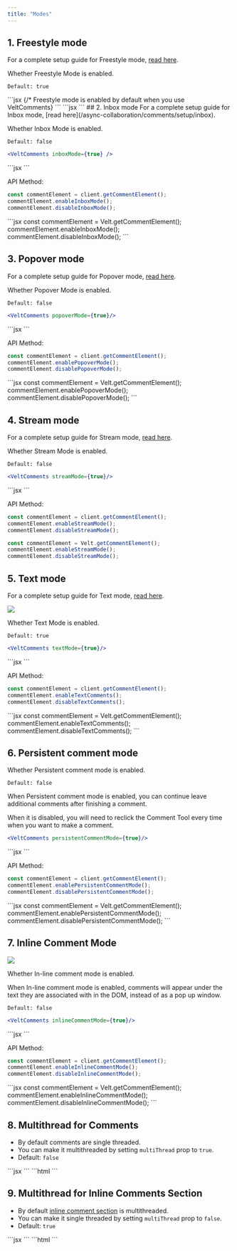 ```yaml
---
title: "Modes"
---
```



## 1. Freestyle mode

<Info>For a complete setup guide for Freestyle mode, [read here](/async-collaboration/comments/setup/freestyle).</Info>

Whether Freestyle Mode is enabled.

`Default: true`

<Tabs>
<Tab title="React / Next.js">
```jsx
<VeltComments/> {/* Freestyle mode is enabled by default when you use VeltComments}
```
</Tab>

<Tab title="HTML / Other Frameworks">
```jsx
<!-- Freestyle mode is enabled by default when you use velt-comments -->
<velt-comments></velt-comments> 
```
</Tab>


</Tabs>
## 2. Inbox mode
<Info>For a complete setup guide for Inbox mode, [read here](/async-collaboration/comments/setup/inbox).</Info>

Whether Inbox Mode is enabled.

`Default: false`
<Tabs>
<Tab title="React / Next.js">
```jsx
<VeltComments inboxMode={true} />
```
</Tab>

<Tab title="HTML / Other Frameworks">
```jsx
<velt-comments inbox-mode="true"></velt-comments> 
```
</Tab>
</Tabs>


API Method:
<Tabs>
<Tab title="React / Next.js">
```jsx
const commentElement = client.getCommentElement();
commentElement.enableInboxMode();
commentElement.disableInboxMode();
```
</Tab>

<Tab title="HTML / Other Frameworks">
```jsx
const commentElement = Velt.getCommentElement();
commentElement.enableInboxMode();
commentElement.disableInboxMode();
```
</Tab>
</Tabs>


## 3. Popover mode
<Info>For a complete setup guide for Popover mode, [read here](/async-collaboration/comments/setup/popover).</Info>

Whether Popover Mode is enabled.

`Default: false`
<Tabs>
<Tab title="React / Next.js">
```jsx
<VeltComments popoverMode={true}/>
```
</Tab>

<Tab title="HTML / Other Frameworks">
```jsx
<velt-comments popover-mode="true"></velt-comments> 
```

</Tab>


</Tabs>


API Method:
<Tabs>
<Tab title="React / Next.js">
```jsx
const commentElement = client.getCommentElement();
commentElement.enablePopoverMode();
commentElement.disablePopoverMode();
```
</Tab>

<Tab title="HTML / Other Frameworks">
```jsx
const commentElement = Velt.getCommentElement();
commentElement.enablePopoverMode();
commentElement.disablePopoverMode();
```
</Tab>
</Tabs>


## 4. Stream mode
<Info>For a complete setup guide for Stream mode, [read here](/async-collaboration/comments/setup/stream).</Info>

Whether Stream Mode is enabled.

`Default: false`
<Tabs>
<Tab title="React / Next.js">
```jsx
<VeltComments streamMode={true}/>
```
</Tab>

<Tab title="HTML / Other Frameworks">
```jsx
<velt-comments stream-mode="true"></velt-comments> 
```

</Tab>


</Tabs>


API Method:
<Tabs>
<Tab title="React / Next.js">
```jsx
const commentElement = client.getCommentElement();
commentElement.enableStreamMode();
commentElement.disableStreamMode();
```
</Tab>

<Tab title="HTML / Other Frameworks">

```jsx
const commentElement = Velt.getCommentElement();
commentElement.enableStreamMode();
commentElement.disableStreamMode();
```
</Tab>
</Tabs>


## 5. Text mode

<Info>For a complete setup guide for Text mode, [read here](/async-collaboration/comments/setup/text).</Info>

![](/images/text-comment.png)


Whether Text Mode is enabled.

`Default: true`
<Tabs>
<Tab title="React / Next.js">
```jsx
<VeltComments textMode={true}/>
```
</Tab>

<Tab title="HTML / Other Frameworks">
```jsx
<velt-comments text-mode="true"></velt-comments> 
```

</Tab>


</Tabs>


API Method:
<Tabs>
<Tab title="React / Next.js">
```jsx
const commentElement = client.getCommentElement();
commentElement.enableTextComments();
commentElement.disableTextComments();
```
</Tab>

<Tab title="HTML / Other Frameworks">
```jsx
const commentElement = Velt.getCommentElement();
commentElement.enableTextComments();
commentElement.disableTextComments();
```
</Tab>
</Tabs>


## 6. Persistent comment mode
Whether Persistent comment mode is enabled.

`Default: false`

When Persistent comment mode is enabled, you can continue leave additional comments after finishing a comment. 

When it is disabled, you will need to reclick the Comment Tool every time when you want to make a comment.
<Tabs>
<Tab title="React / Next.js">
```jsx
<VeltComments persistentCommentMode={true}/>
```
</Tab>

<Tab title="HTML / Other Frameworks">
```jsx
<velt-comments persistent-comment-mode="true"></velt-comments> 
```

</Tab>


</Tabs>


API Method:
<Tabs>
<Tab title="React / Next.js">
```jsx
const commentElement = client.getCommentElement();
commentElement.enablePersistentCommentMode();
commentElement.disablePersistentCommentMode();
```
</Tab>

<Tab title="HTML / Other Frameworks">
```jsx
const commentElement = Velt.getCommentElement();
commentElement.enablePersistentCommentMode();
commentElement.disablePersistentCommentMode();
```
</Tab>
</Tabs>


## 7. Inline Comment Mode
![](/images/text-comment-opened.png)

Whether In-line comment mode is enabled.

When In-line comment mode is enabled, comments will appear under the text they are associated with in the DOM, instead of as a pop up window.

`Default: false`
<Tabs>
<Tab title="React / Next.js">
```jsx
<VeltComments inlineCommentMode={true}/>
```
</Tab>

<Tab title="HTML / Other Frameworks">
```jsx
<velt-comments inline-comment-mode="true"></velt-comments> 
```

</Tab>


</Tabs>


API Method:
<Tabs>
<Tab title="React / Next.js">
```jsx
const commentElement = client.getCommentElement();
commentElement.enableInlineCommentMode();
commentElement.disableInlineCommentMode();
```
</Tab>

<Tab title="HTML / Other Frameworks">
```jsx
const commentElement = Velt.getCommentElement();
commentElement.enableInlineCommentMode();
commentElement.disableInlineCommentMode();
```
</Tab>
</Tabs>



## 8. Multithread for Comments
- By default comments are single threaded.
- You can make it multithreaded by setting `multiThread` prop to `true`.
- Default: `false`
<Tabs>
  <Tab title="React / Next.js">
  ```jsx
  <VeltComments multiThread={true} />
  ```
  </Tab>
  <Tab title="HTML / Other Frameworks">
  ```html
  <velt-comments multi-thread="true">
  </velt-comments>
  ```
  </Tab>
  </Tabs>


## 9. Multithread for Inline Comments Section
- By default [inline comment section](/async-collaboration/comments/setup/inline-comments) is multithreaded.
- You can make it single threaded by setting `multiThread` prop to `false`.
- Default: `true`
<Tabs>
  <Tab title="React / Next.js">
  ```jsx
  <VeltInlineCommentsSection multiThread={false} />
  ```
  </Tab>
  <Tab title="HTML / Other Frameworks">
  ```html
  <velt-inline-comments-section multi-thread="false">
  </velt-inline-comments-section>
  ```
  </Tab>
  </Tabs>